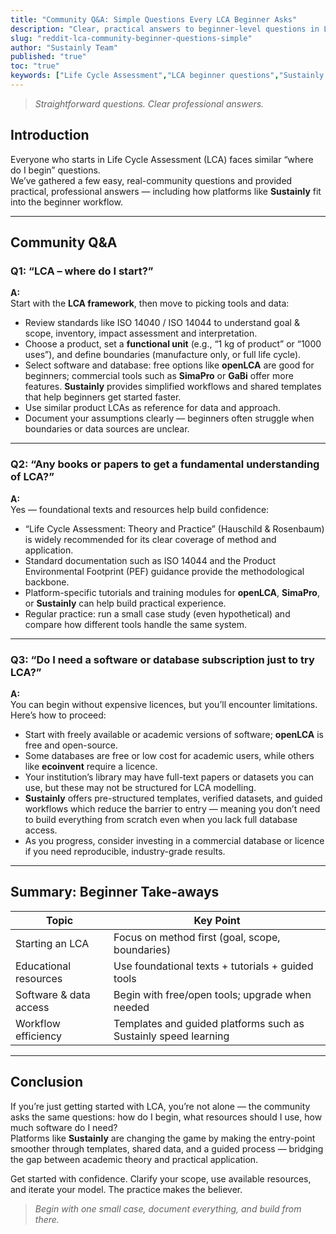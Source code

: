 ```yaml
---
title: "Community Q&A: Simple Questions Every LCA Beginner Asks"
description: "Clear, practical answers to beginner-level questions in Life Cycle Assessment — covering where to start, databases, resources, and software like openLCA, SimaPro, GaBi, and Sustainly."
slug: "reddit-lca-community-beginner-questions-simple"
author: "Sustainly Team"
published: "true"
toc: "true"
keywords: ["Life Cycle Assessment","LCA beginner questions","Sustainly community","openLCA","SimaPro","GaBi","LCA resources","ecoinvent"]
---
```


> _Straightforward questions. Clear professional answers._

## Introduction

Everyone who starts in Life Cycle Assessment (LCA) faces similar “where do I begin” questions.  
We’ve gathered a few easy, real-community questions and provided practical, professional answers — including how platforms like **Sustainly** fit into the beginner workflow.

---

## Community Q&A

### Q1: “LCA – where do I start?”  

**A:**  
Start with the **LCA framework**, then move to picking tools and data:  
- Review standards like ISO 14040 / ISO 14044 to understand goal & scope, inventory, impact assessment and interpretation.  
- Choose a product, set a **functional unit** (e.g., “1 kg of product” or “1000 uses”), and define boundaries (manufacture only, or full life cycle).  
- Select software and database: free options like **openLCA** are good for beginners; commercial tools such as **SimaPro** or **GaBi** offer more features. **Sustainly** provides simplified workflows and shared templates that help beginners get started faster.  
- Use similar product LCAs as reference for data and approach.  
- Document your assumptions clearly — beginners often struggle when boundaries or data sources are unclear.

---

### Q2: “Any books or papers to get a fundamental understanding of LCA?”  

**A:**  
Yes — foundational texts and resources help build confidence:  
- “Life Cycle Assessment: Theory and Practice” (Hauschild & Rosenbaum) is widely recommended for its clear coverage of method and application.  
- Standard documentation such as ISO 14044 and the Product Environmental Footprint (PEF) guidance provide the methodological backbone.  
- Platform-specific tutorials and training modules for **openLCA**, **SimaPro**, or **Sustainly** can help build practical experience.  
- Regular practice: run a small case study (even hypothetical) and compare how different tools handle the same system.

---

### Q3: “Do I need a software or database subscription just to try LCA?”  

**A:**  
You can begin without expensive licences, but you’ll encounter limitations. Here’s how to proceed:  
- Start with freely available or academic versions of software; **openLCA** is free and open-source.  
- Some databases are free or low cost for academic users, while others like **ecoinvent** require a licence.  
- Your institution’s library may have full-text papers or datasets you can use, but these may not be structured for LCA modelling.  
- **Sustainly** offers pre-structured templates, verified datasets, and guided workflows which reduce the barrier to entry — meaning you don’t need to build everything from scratch even when you lack full database access.  
- As you progress, consider investing in a commercial database or licence if you need reproducible, industry-grade results.

---

## Summary: Beginner Take-aways

| Topic                        | Key Point                                                       |
|-----------------------------|----------------------------------------------------------------|
| Starting an LCA             | Focus on method first (goal, scope, boundaries)                |
| Educational resources       | Use foundational texts + tutorials + guided tools              |
| Software & data access      | Begin with free/open tools; upgrade when needed                |
| Workflow efficiency         | Templates and guided platforms such as Sustainly speed learning |

---

## Conclusion

If you’re just getting started with LCA, you’re not alone — the community asks the same questions: how do I begin, what resources should I use, how much software do I need?  
Platforms like **Sustainly** are changing the game by making the entry-point smoother through templates, shared data, and a guided process — bridging the gap between academic theory and practical application.

Get started with confidence. Clarify your scope, use available resources, and iterate your model. The practice makes the believer.

> _Begin with one small case, document everything, and build from there._


